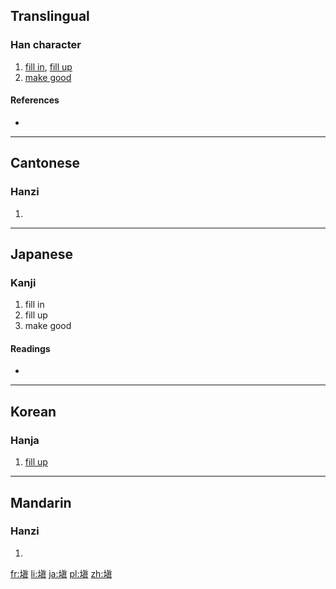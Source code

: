 {{also|填}}
==Translingual==

===Han character===
{{Han char|rn=32|rad=土|as=10|sn=13|four=|canj=GPBC|ids=⿰土眞}}

# [[fill in]], [[fill up]]
# [[make good]]

====References====
* {{Han ref|kx=0236.150|dkj=05355|dj=0474.070|hdz=10473.111|uh=5861|ud=22625}}

----

==Cantonese==

===Hanzi===
{{yue-hanzi|jyut=[[tin4]]|y=tin4}}

# {{defn|lang=yue|sort=土10}}

----

==Japanese==

===Kanji===
{{ja-kanji|grade=|rs=土10}}

# fill in
# fill up
# make good

====Readings====
* {{ja-readings|on=[[てん]] (ten), [[ちん]] (chin)|kun=[[ふさぐ]] (fusagu), [[うずめる]] (uzumeru)}}

----

==Korean==

===Hanja===
{{ko-hanja|hangeul=[[전]], [[진]]|rv=jeon, jin|mr=chŏn, chin}}

# [[fill up]]

----

==Mandarin==

===Hanzi===
{{cmn-hanzi|pin=[[tián]] ([[tian2]])|wg=t'ien<sup>2</sup>}}

# {{defn|lang=cmn|sort=土10}}

[[fr:塡]]
[[li:塡]]
[[ja:塡]]
[[pl:塡]]
[[zh:塡]]